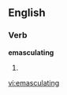 
==English==

===Verb===
'''emasculating'''

# {{present participle of|[[emasculate]]}}

[[vi:emasculating]]